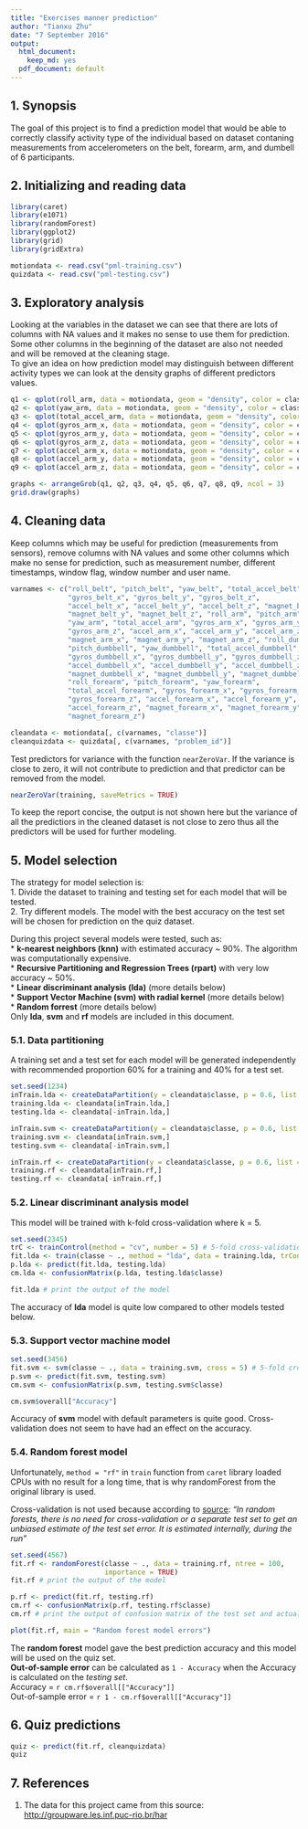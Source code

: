 ```yaml
---
title: "Exercises manner prediction"
author: "Tianxu Zhu"
date: "7 September 2016"
output:
  html_document:
    keep_md: yes
  pdf_document: default
---
```


## 1. Synopsis
The goal of this project is to find a prediction model that would be able to correctly classify activity type of the individual based on dataset contaning measurements from accelerometers on the belt, forearm, arm, and dumbell of 6 participants.

## 2. Initializing and reading data
```r
library(caret)
library(e1071)
library(randomForest)
library(ggplot2)
library(grid)
library(gridExtra)

motiondata <- read.csv("pml-training.csv")
quizdata <- read.csv("pml-testing.csv")
```

## 3. Exploratory analysis
Looking at the variables in the dataset we can see that there are lots of columns with NA values and it makes no sense to use them for prediction. Some other columns in the beginning of the dataset are also not needed and will be removed at the cleaning stage.  
To give an idea on how prediction model may distinguish between different activity types we can look at the density graphs of different predictors values.  

```r
q1 <- qplot(roll_arm, data = motiondata, geom = "density", color = classe)
q2 <- qplot(yaw_arm, data = motiondata, geom = "density", color = classe)
q3 <- qplot(total_accel_arm, data = motiondata, geom = "density", color = classe)
q4 <- qplot(gyros_arm_x, data = motiondata, geom = "density", color = classe)
q5 <- qplot(gyros_arm_y, data = motiondata, geom = "density", color = classe)
q6 <- qplot(gyros_arm_z, data = motiondata, geom = "density", color = classe)
q7 <- qplot(accel_arm_x, data = motiondata, geom = "density", color = classe)
q8 <- qplot(accel_arm_y, data = motiondata, geom = "density", color = classe)
q9 <- qplot(accel_arm_z, data = motiondata, geom = "density", color = classe)

graphs <- arrangeGrob(q1, q2, q3, q4, q5, q6, q7, q8, q9, ncol = 3)
grid.draw(graphs)
```

## 4. Cleaning data
Keep columns which may be useful for prediction (measurements from sensors), remove columns with NA values and some other columns which make no sense for prediction, such as measurement number, different timestamps, window flag, window number and user name.  
```r
varnames <- c("roll_belt", "pitch_belt", "yaw_belt", "total_accel_belt", 
              "gyros_belt_x", "gyros_belt_y", "gyros_belt_z", 
              "accel_belt_x", "accel_belt_y", "accel_belt_z", "magnet_belt_x", 
              "magnet_belt_y", "magnet_belt_z", "roll_arm", "pitch_arm", 
              "yaw_arm", "total_accel_arm", "gyros_arm_x", "gyros_arm_y", 
              "gyros_arm_z", "accel_arm_x", "accel_arm_y", "accel_arm_z", 
              "magnet_arm_x", "magnet_arm_y", "magnet_arm_z", "roll_dumbbell", 
              "pitch_dumbbell", "yaw_dumbbell", "total_accel_dumbbell", 
              "gyros_dumbbell_x", "gyros_dumbbell_y", "gyros_dumbbell_z", 
              "accel_dumbbell_x", "accel_dumbbell_y", "accel_dumbbell_z", 
              "magnet_dumbbell_x", "magnet_dumbbell_y", "magnet_dumbbell_z", 
              "roll_forearm", "pitch_forearm", "yaw_forearm", 
              "total_accel_forearm", "gyros_forearm_x", "gyros_forearm_y", 
              "gyros_forearm_z", "accel_forearm_x", "accel_forearm_y", 
              "accel_forearm_z", "magnet_forearm_x", "magnet_forearm_y", 
              "magnet_forearm_z")

cleandata <- motiondata[, c(varnames, "classe")]
cleanquizdata <- quizdata[, c(varnames, "problem_id")]
```

Test predictors for variance with the function `nearZeroVar`. If the variance is close to zero, it will not contribute to prediction and that predictor can be removed from the model.  
```r
nearZeroVar(training, saveMetrics = TRUE)
```
To keep the report concise, the output is not shown here but the variance of all the predictiors in the cleaned dataset is not close to zero thus all the predictors will be used for further modeling.  

## 5. Model selection
The strategy for model selection is:  
1. Divide the dataset to training and testing set for each model that will be tested.  
2. Try different models. The model with the best accuracy on the test set will be chosen for prediction on the quiz dataset.  

During this project several models were tested, such as:  
* **k-nearest neighbors (knn)** with estimated accuracy ~ 90%. The algorithm was computationally expensive.  
* **Recursive Partitioning and Regression Trees (rpart)** with very low accuracy ~ 50%.  
* **Linear discriminant analysis (lda)** (more details below)  
* **Support Vector Machine (svm) with radial kernel** (more details below)  
* **Random forrest** (more details below)  
Only **lda**, **svm** and **rf** models are included in this document.  

### 5.1. Data partitioning
A training set and a test set for each model will be generated independently with recommended proportion 60% for a training and 40% for a test set.  
```r
set.seed(1234)
inTrain.lda <- createDataPartition(y = cleandata$classe, p = 0.6, list = FALSE)
training.lda <- cleandata[inTrain.lda,]
testing.lda <- cleandata[-inTrain.lda,]

inTrain.svm <- createDataPartition(y = cleandata$classe, p = 0.6, list = FALSE)
training.svm <- cleandata[inTrain.svm,]
testing.svm <- cleandata[-inTrain.svm,]

inTrain.rf <- createDataPartition(y = cleandata$classe, p = 0.6, list = FALSE)
training.rf <- cleandata[inTrain.rf,]
testing.rf <- cleandata[-inTrain.rf,]
```

### 5.2. Linear discriminant analysis model
This model will be trained with k-fold cross-validation where k = 5.  
```r
set.seed(2345)
trC <- trainControl(method = "cv", number = 5) # 5-fold cross-validation
fit.lda <- train(classe ~ ., method = "lda", data = training.lda, trControl = trC)
p.lda <- predict(fit.lda, testing.lda)
cm.lda <- confusionMatrix(p.lda, testing.lda$classe)

fit.lda # print the output of the model
```

The accuracy of **lda** model is quite low compared to other models tested below.  

### 5.3. Support vector machine model
```r
set.seed(3456)
fit.svm <- svm(classe ~ ., data = training.svm, cross = 5) # 5-fold cross-validation
p.svm <- predict(fit.svm, testing.svm)
cm.svm <- confusionMatrix(p.svm, testing.svm$classe)

cm.svm$overall["Accuracy"]
```

Accuracy of **svm** model with default parameters is quite good. Cross-validation does not seem to have had an effect on the accuracy.  

### 5.4. Random forest model
Unfortunately, `method = "rf"` in `train` function from `caret` library loaded CPUs with no result for a long time, that is why randomForest from the original library is used.  

Cross-validation is not used because according to [source](http://www.stat.berkeley.edu/~breiman/RandomForests/cc_home.htm#ooberr):
*"In random forests, there is no need for cross-validation or a separate test set to get an unbiased estimate of the test set error. It is estimated internally, during the run"*  

```r
set.seed(4567)
fit.rf <- randomForest(classe ~ ., data = training.rf, ntree = 100, 
                       importance = TRUE)
fit.rf # print the output of the model

p.rf <- predict(fit.rf, testing.rf)
cm.rf <- confusionMatrix(p.rf, testing.rf$classe)
cm.rf # print the output of confusion matrix of the test set and actual classes

plot(fit.rf, main = "Random forest model errors")
```

The **random forest** model gave the best prediction accuracy and this model will be used on the quiz set.  
**Out-of-sample error** can be calculated as `1 - Accuracy` when the Accuracy is calculated on the *testing set*.  
Accuracy = `r cm.rf$overall[["Accuracy"]]`  
Out-of-sample error = `r 1 - cm.rf$overall[["Accuracy"]]`  

## 6. Quiz predictions
```r
quiz <- predict(fit.rf, cleanquizdata)
quiz
```

## 7. References
1. The data for this project came from this source: [http://groupware.les.inf.puc-rio.br/har](http://groupware.les.inf.puc-rio.br/har)